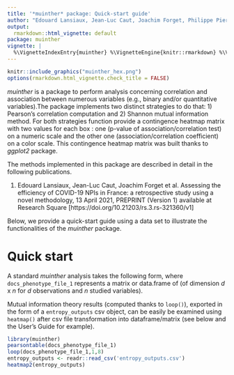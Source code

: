 ```yaml
---
title: '*muinther* package: Quick-start guide'
author: "Edouard Lansiaux, Jean-Luc Caut, Joachim Forget, Philippe Pierre Pébaÿ"
output:
  rmarkdown::html_vignette: default
package: muinther
vignette: |
  %\VignetteIndexEntry{muinther} %\VignetteEngine{knitr::rmarkdown} %\VignetteEncoding{UTF-8}
---
```


```r
knitr::include_graphics("muinther_hex.png")
options(rmarkdown.html_vignette.check_title = FALSE)
```

*muinther* is a package to perform analysis concerning correlation and association between numerous variables (e.g., binary and/or quantitative variables).The package implements two distinct strategies to do that:
1) Pearson's correlation computation and 2) Shannon mutual information method. For both strategies function provide a contingence heatmap matrix with two values for each box : one (p-value of association/correlation test) on a numeric scale and the other one (association/correlation coefficient) on a color scale. This contingence heatmap matrix was built thanks to *ggplot2* package.


The methods implemented in this package are described in detail in the following publications.

1. Edouard Lansiaux, Jean-Luc Caut, Joachim Forget et al. Assessing the efficiency of COVID-19 NPIs in France: a retrospective study using a novel methodology, 13 April 2021, PREPRINT (Version 1) available at Research Square [https://doi.org/10.21203/rs.3.rs-321360/v1]

Below, we provide a quick-start guide using a data set to illustrate the functionalities of the *muinther* package.

# Quick start

A standard *muinther* analysis takes the following form, where `docs_phenotype_file_1` represents a matrix or data.frame of (of dimension *d* x *n* for *d* observations and *n* studied variables).

Mutual information theory results (computed thanks to `loop()`), exported in the form of a `entropy_outputs` csv object, can be easily be examined using `heatmap()` after csv file transformation into dataframe/matrix (see below and the User's Guide for example).

```r
library(muinther)
pearsontable(docs_phenotype_file_1)
loop(docs_phenotype_file_1,1,8)
entropy_outputs <- readr::read_csv('entropy_outputs.csv')
heatmap2(entropy_outputs)
```
